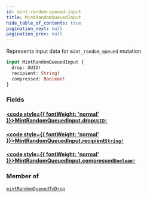 ```yaml
---
id: mint-random-queued-input
title: MintRandomQueuedInput
hide_table_of_contents: true
pagination_next: null
pagination_prev: null
---
```








Represents input data for `mint_random_queued` mutation

```graphql
input MintRandomQueuedInput {
  drop: UUID!
  recipient: String!
  compressed: Boolean!
}
```


### Fields

#### [<code style={{ fontWeight: 'normal' }}>MintRandomQueuedInput.<b>drop</b></code>](#)<Bullet />[`UUID!`](/api/scalars/uuid) <Badge class="secondary" text="non-null"/> <Badge class="secondary" text="scalar"/>
> 
> 

#### [<code style={{ fontWeight: 'normal' }}>MintRandomQueuedInput.<b>recipient</b></code>](#)<Bullet />[`String!`](/api/scalars/string) <Badge class="secondary" text="non-null"/> <Badge class="secondary" text="scalar"/>
> 
> 

#### [<code style={{ fontWeight: 'normal' }}>MintRandomQueuedInput.<b>compressed</b></code>](#)<Bullet />[`Boolean!`](/api/scalars/boolean) <Badge class="secondary" text="non-null"/> <Badge class="secondary" text="scalar"/>
> 
> 



### Member of

[`mintRandomQueuedToDrop`](/api/mutations/mint-random-queued-to-drop)  <Badge class="secondary" text="mutation"/>



